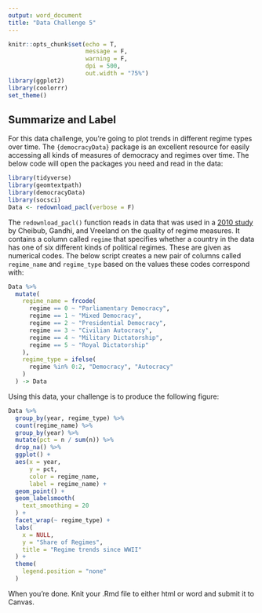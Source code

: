 ```yaml
---
output: word_document
title: "Data Challenge 5"
---
```


```r
knitr::opts_chunk$set(echo = T,
                      message = F,
                      warning = F,
                      dpi = 500,
                      out.width = "75%")
library(ggplot2)
library(coolorrr)
set_theme()
```

## Summarize and Label

For this data challenge, you're going to plot trends in different regime types over time. The `{democracyData}` package is an excellent resource for easily accessing all kinds of measures of democracy and regimes over time. The below code will open the packages you need and read in the data:
```r
library(tidyverse)
library(geomtextpath)
library(democracyData)
library(socsci)
Data <- redownload_pacl(verbose = F)
```

The `redownload_pacl()` function reads in data that was used in a [2010 study](https://www.jstor.org/stable/40661005) by Cheibub, Gandhi, and Vreeland on the quality of regime measures. It contains a column called `regime` that specifies whether a country in the data has one of six different kinds of political regimes. These are given as numerical codes. The below script creates a new pair of columns called `regime_name` and `regime_type` based on the values these codes correspond with:
```r
Data %>%
  mutate(
    regime_name = frcode(
      regime == 0 ~ "Parliamentary Democracy",
      regime == 1 ~ "Mixed Democracy",
      regime == 2 ~ "Presidential Democracy",
      regime == 3 ~ "Civilian Autocracy",
      regime == 4 ~ "Military Dictatorship",
      regime == 5 ~ "Royal Dictatorship"
    ),
    regime_type = ifelse(
      regime %in% 0:2, "Democracy", "Autocracy"
    )
  ) -> Data
```

Using this data, your challenge is to produce the following figure:
```r
Data %>%
  group_by(year, regime_type) %>%
  count(regime_name) %>%
  group_by(year) %>%
  mutate(pct = n / sum(n)) %>%
  drop_na() %>%
  ggplot() +
  aes(x = year,
      y = pct,
      color = regime_name,
      label = regime_name) +
  geom_point() +
  geom_labelsmooth(
    text_smoothing = 20
  ) +
  facet_wrap(~ regime_type) +
  labs(
    x = NULL,
    y = "Share of Regimes",
    title = "Regime trends since WWII"
  ) +
  theme(
    legend.position = "none"
  )
```

When you're done. Knit your .Rmd file to either html or word and submit it to Canvas.